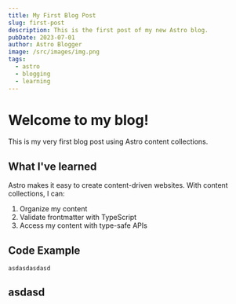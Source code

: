 ```yaml
---
title: My First Blog Post
slug: first-post
description: This is the first post of my new Astro blog.
pubDate: 2023-07-01
author: Astro Blogger
image: /src/images/img.png
tags:
  - astro
  - blogging
  - learning
---
```

# Welcome to my blog!
This is my very first blog post using Astro content collections.

## What I've learned
Astro makes it easy to create content-driven websites. With content collections, I can:

1.  Organize my content
2.  Validate frontmatter with TypeScript
3.  Access my content with type-safe APIs

## Code Example

```
asdasdasdasd
```

## asdasd
